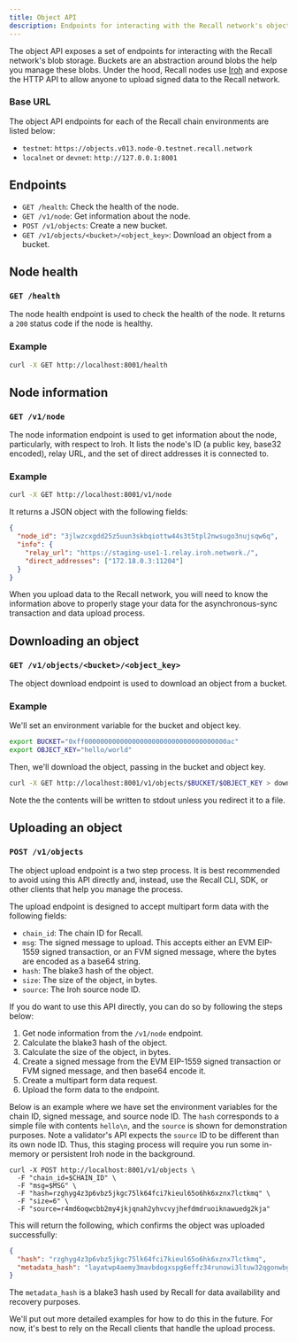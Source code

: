```yaml
---
title: Object API
description: Endpoints for interacting with the Recall network's object API.
---
```


The object API exposes a set of endpoints for interacting with the Recall network's blob storage.
Buckets are an abstraction around blobs the help you manage these blobs. Under the hood, Recall
nodes use [Iroh](https://www.iroh.computer/) and expose the HTTP API to allow anyone to upload
signed data to the Recall network.

### Base URL

The object API endpoints for each of the Recall chain environments are listed below:

- `testnet`: `https://objects.v013.node-0.testnet.recall.network`
- `localnet` or `devnet`: `http://127.0.0.1:8001`

## Endpoints

- `GET /health`: Check the health of the node.
- `GET /v1/node`: Get information about the node.
- `POST /v1/objects`: Create a new bucket.
- `GET /v1/objects/<bucket>/<object_key>`: Download an object from a bucket.

## Node health

### `GET /health`

The node health endpoint is used to check the health of the node. It returns a `200` status code if
the node is healthy.

### Example

```bash
curl -X GET http://localhost:8001/health
```

## Node information

### `GET /v1/node`

The node information endpoint is used to get information about the node, particularly, with respect
to Iroh. It lists the node's ID (a public key, base32 encoded), relay URL, and the set of direct
addresses it is connected to.

### Example

```bash
curl -X GET http://localhost:8001/v1/node
```

It returns a JSON object with the following fields:

```json
{
  "node_id": "3jlwzcxgdd25z5uun3skbqiottw44s3t5tpl2nwsugo3nujsqw6q",
  "info": {
    "relay_url": "https://staging-use1-1.relay.iroh.network./",
    "direct_addresses": ["172.18.0.3:11204"]
  }
}
```

When you upload data to the Recall network, you will need to know the information above to properly
stage your data for the asynchronous-sync transaction and data upload process.

## Downloading an object

### `GET /v1/objects/<bucket>/<object_key>`

The object download endpoint is used to download an object from a bucket.

### Example

We'll set an environment variable for the bucket and object key.

```bash
export BUCKET="0xff000000000000000000000000000000000000ac"
export OBJECT_KEY="hello/world"
```

Then, we'll download the object, passing in the bucket and object key.

```bash
curl -X GET http://localhost:8001/v1/objects/$BUCKET/$OBJECT_KEY > downloaded.txt
```

Note the the contents will be written to stdout unless you redirect it to a file.

## Uploading an object

### `POST /v1/objects`

The object upload endpoint is a two step process. It is best recommended to avoid using this API
directly and, instead, use the Recall CLI, SDK, or other clients that help you manage the process.

The upload endpoint is designed to accept multipart form data with the following fields:

- `chain_id`: The chain ID for Recall.
- `msg`: The signed message to upload. This accepts either an EVM EIP-1559 signed transaction, or an
  FVM signed message, where the bytes are encoded as a base64 string.
- `hash`: The blake3 hash of the object.
- `size`: The size of the object, in bytes.
- `source`: The Iroh source node ID.

If you do want to use this API directly, you can do so by following the steps below:

1. Get node information from the `/v1/node` endpoint.
2. Calculate the blake3 hash of the object.
3. Calculate the size of the object, in bytes.
4. Create a signed message from the EVM EIP-1559 signed transaction or FVM signed message, and then
   base64 encode it.
5. Create a multipart form data request.
6. Upload the form data to the endpoint.

Below is an example where we have set the environment variables for the chain ID, signed message,
and source node ID. The `hash` corresponds to a simple file with contents `hello\n`, and the
`source` is shown for demonstration purposes. Note a validator's API expects the `source` ID to be
different than its own node ID. Thus, this staging process will require you run some in-memory or
persistent Iroh node in the background.

```
curl -X POST http://localhost:8001/v1/objects \
  -F "chain_id=$CHAIN_ID" \
  -F "msg=$MSG" \
  -F "hash=rzghyg4z3p6vbz5jkgc75lk64fci7kieul65o6hk6xznx7lctkmq" \
  -F "size=6" \
  -F "source=r4md6oqwcbb2my4jkjqnah2yhvcvyjhefdmdruoiknawuedg2kja"
```

This will return the following, which confirms the object was uploaded successfully:

```json
{
  "hash": "rzghyg4z3p6vbz5jkgc75lk64fci7kieul65o6hk6xznx7lctkmq",
  "metadata_hash": "layatwp4aemy3mavbdogxspg6effz34runowi3ltuw32qgonwbgq"
}
```

The `metadata_hash` is a blake3 hash used by Recall for data availability and recovery purposes.

<Callout type="info">

We'll put out more detailed examples for how to do this in the future. For now, it's best to rely on
the Recall clients that handle the upload process.

</Callout>
